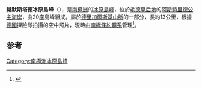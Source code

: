 {{coord|71|40|S|8|26|E|source:GNIS|display=title}}

'''赫默斯塔德冰原島峰'''（{{lang-de|Hemmestadskjera}}），是[[南極洲|南極洲]]的[[冰原島峰|冰原島峰]]，位於[[毛德皇后地|毛德皇后地]]的[[阿斯特里德公主海岸|阿斯特里德公主海岸]]，由20座島峰組成，屬於[[德里加爾斯基山脈|德里加爾斯基山脈]]的一部分，長約13公里，根據[[德國|德國]]探險隊拍攝的空中照片，現時由[[南極條約體系|南極條約體系]]管理<ref>{{cite gnis | type = antarid | id = 6627| name = Hemmestad Nunataks | accessdate = 2012-06-11}}</ref>。

==参考==
{{reflist}}
{{Antarctica-geo-stub}}
[[Category:南極洲冰原島峰|Category:南極洲冰原島峰]]